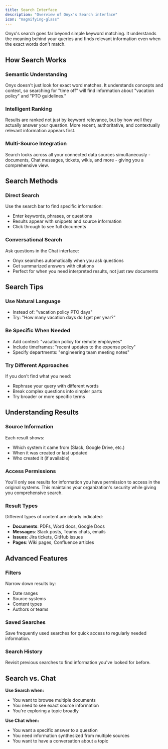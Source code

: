 ```yaml
---
title: Search Interface
description: "Overview of Onyx's Search interface"
icon: "magnifying-glass"
---
```


Onyx's search goes far beyond simple keyword matching. It understands the meaning behind your queries and finds relevant information even when the exact words don't match.

## How Search Works

### **Semantic Understanding**
Onyx doesn't just look for exact word matches. It understands concepts and context, so searching for "time off" will find information about "vacation policy" and "PTO guidelines."

### **Intelligent Ranking**
Results are ranked not just by keyword relevance, but by how well they actually answer your question. More recent, authoritative, and contextually relevant information appears first.

### **Multi-Source Integration**
Search looks across all your connected data sources simultaneously - documents, Chat messages, tickets, wikis, and more - giving you a comprehensive view.

## Search Methods

### **Direct Search**
Use the search bar to find specific information:
- Enter keywords, phrases, or questions
- Results appear with snippets and source information
- Click through to see full documents

### **Conversational Search**
Ask questions in the Chat interface:
- Onyx searches automatically when you ask questions
- Get summarized answers with citations
- Perfect for when you need interpreted results, not just raw documents

## Search Tips

### **Use Natural Language**
- Instead of: "vacation policy PTO days"
- Try: "How many vacation days do I get per year?"

### **Be Specific When Needed**
- Add context: "vacation policy for remote employees"
- Include timeframes: "recent updates to the expense policy"
- Specify departments: "engineering team meeting notes"

### **Try Different Approaches**
If you don't find what you need:
- Rephrase your query with different words
- Break complex questions into simpler parts
- Try broader or more specific terms

## Understanding Results

### **Source Information**
Each result shows:
- Which system it came from (Slack, Google Drive, etc.)
- When it was created or last updated
- Who created it (if available)

### **Access Permissions**
You'll only see results for information you have permission to access in the original systems. This maintains your organization's security while giving you comprehensive search.

### **Result Types**
Different types of content are clearly indicated:
- **Documents**: PDFs, Word docs, Google Docs
- **Messages**: Slack posts, Teams chats, emails
- **Issues**: Jira tickets, GitHub issues
- **Pages**: Wiki pages, Confluence articles

## Advanced Features

### **Filters**
Narrow down results by:
- Date ranges
- Source systems
- Content types
- Authors or teams

### **Saved Searches**
Save frequently used searches for quick access to regularly needed information.

### **Search History**
Revisit previous searches to find information you've looked for before.

## Search vs. Chat

**Use Search when:**
- You want to browse multiple documents
- You need to see exact source information
- You're exploring a topic broadly

**Use Chat when:**
- You want a specific answer to a question
- You need information synthesized from multiple sources
- You want to have a conversation about a topic
